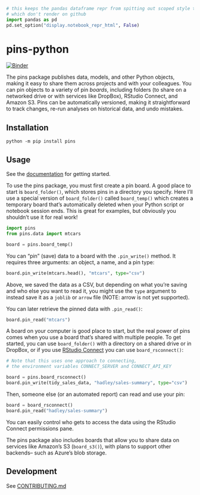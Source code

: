 ```python
# this keeps the pandas dataframe repr from spitting out scoped style tags
# which don't render on github
import pandas as pd
pd.set_option("display.notebook_repr_html", False)
```

# pins-python

[![Binder](https://mybinder.org/badge_logo.svg)](https://mybinder.org/v2/gh/machow/pins-python/HEAD)

The pins package publishes data, models, and other Python objects, making it
easy to share them across projects and with your colleagues. You can pin
objects to a variety of pin *boards*, including folders (to share on a
networked drive or with services like DropBox), RStudio Connect, and Amazon
S3.
Pins can be automatically versioned, making it straightforward to track changes,
re-run analyses on historical data, and undo mistakes.

## Installation

```shell
python -m pip install pins
```

## Usage

See the [documentation](https://rstudio.github.io/pins-python) for getting started.

To use the pins package, you must first create a pin board. A good place
to start is `board_folder()`, which stores pins in a directory you
specify. Here I’ll use a special version of `board_folder()` called
`board_temp()` which creates a temporary board that’s automatically
deleted when your Python script or notebook session ends. This is great for examples, but
obviously you shouldn't use it for real work!

```python
import pins
from pins.data import mtcars

board = pins.board_temp()
```

You can "pin" (save) data to a board with the `.pin_write()` method. It requires three
arguments: an object, a name, and a pin type:

```python
board.pin_write(mtcars.head(), "mtcars", type="csv")
```

Above, we saved the data as a CSV, but depending on
what you’re saving and who else you want to read it, you might use the
`type` argument to instead save it as a `joblib` or `arrow` file (NOTE: arrow is not yet supported).

You can later retrieve the pinned data with `.pin_read()`:

```python
board.pin_read("mtcars")
```

A board on your computer is good place to start, but the real power of
pins comes when you use a board that’s shared with multiple people. To
get started, you can use `board_folder()` with a directory on a shared
drive or in DropBox, or if you use [RStudio
Connect](https://www.rstudio.com/products/connect/) you can use
`board_rsconnect()`:

```python
# Note that this uses one approach to connecting,
# the environment variables CONNECT_SERVER and CONNECT_API_KEY

board = pins.board_rsconnect()
board.pin_write(tidy_sales_data, "hadley/sales-summary", type="csv")
```

Then, someone else (or an automated report) can read and use your
pin:

```python
board = board_rsconnect()
board.pin_read("hadley/sales-summary")
```

You can easily control who gets to access the data using the RStudio
Connect permissions pane.

The pins package also includes boards that allow you to share data on
services like Amazon’s S3 (`board_s3()`), with plans to support other backends--
such as Azure's blob storage.

## Development

See [CONTRIBUTING.md](CONTRIBUTING.md)
